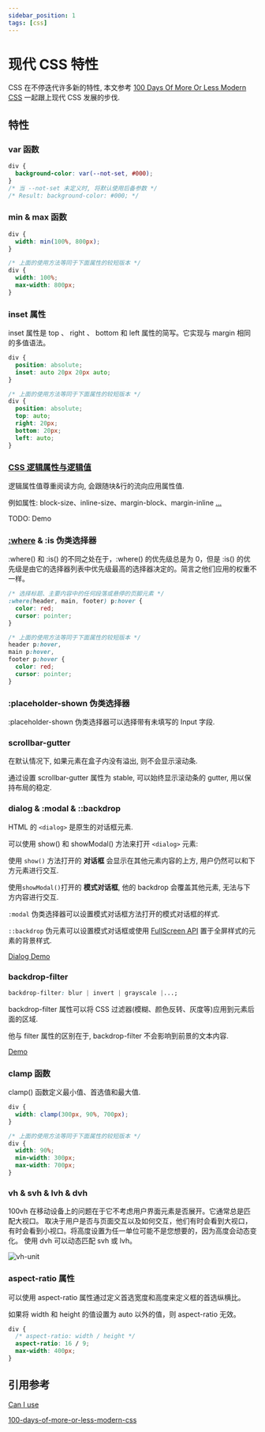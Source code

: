 ```yaml
---
sidebar_position: 1
tags: [css]
---
```


# 现代 CSS 特性

CSS 在不停迭代许多新的特性, 本文参考 [100 Days Of More Or Less Modern CSS](https://www.matuzo.at/blog/2022/100-days-of-more-or-less-modern-css/) 一起跟上现代 CSS 发展的步伐.

## 特性

### var 函数

```css
div {
  background-color: var(--not-set, #000);
}
/* 当 --not-set 未定义时, 将默认使用后备参数 */
/* Result: background-color: #000; */
```

### min & max 函数

```css
div {
  width: min(100%, 800px);
}

/* 上面的使用方法等同于下面属性的较短版本 */
div {
  width: 100%;
  max-width: 800px;
}
```

### inset 属性

inset 属性是 top 、 right 、 bottom 和 left 属性的简写。它实现与 margin 相同的多值语法。

```css
div {
  position: absolute;
  inset: auto 20px 20px auto;
}

/* 上面的使用方法等同于下面属性的较短版本 */
div {
  position: absolute;
  top: auto;
  right: 20px;
  bottom: 20px;
  left: auto;
}
```

### [CSS 逻辑属性与逻辑值](https://developer.mozilla.org/zh-CN/docs/Web/CSS/CSS_logical_properties_and_values/Basic_concepts_of_logical_properties_and_values)

逻辑属性值尊重阅读方向, 会跟随块&行的流向应用属性值.

例如属性: block-size、inline-size、margin-block、margin-inline [...](https://developer.mozilla.org/zh-CN/docs/Web/CSS/CSS_logical_properties_and_values#%E5%8F%82%E8%80%83)

TODO: Demo

### [:where](https://developer.mozilla.org/zh-CN/docs/Web/CSS/:where) & :is 伪类选择器

:where() 和 :is() 的不同之处在于，:where() 的优先级总是为 0，但是 :is() 的优先级是由它的选择器列表中优先级最高的选择器决定的。简言之他们应用的权重不一样。

```css
/* 选择标题、主要内容中的任何段落或悬停的页脚元素 */
:where(header, main, footer) p:hover {
  color: red;
  cursor: pointer;
}

/* 上面的使用方法等同于下面属性的较短版本 */
header p:hover,
main p:hover,
footer p:hover {
  color: red;
  cursor: pointer;
}
```

### :placeholder-shown 伪类选择器

:placeholder-shown 伪类选择器可以选择带有未填写的 Input 字段.

### scrollbar-gutter

在默认情况下, 如果元素在盒子内没有溢出, 则不会显示滚动条.

通过设置 scrollbar-gutter 属性为 stable, 可以始终显示滚动条的 gutter, 用以保持布局的稳定.

### dialog & :modal & ::backdrop

HTML 的 `<dialog>` 是原生的对话框元素.

可以使用 show() 和 showModal() 方法来打开 `<dialog>` 元素:

使用 `show()` 方法打开的 **对话框** 会显示在其他元素内容的上方, 用户仍然可以和下方元素进行交互.

使用`showModal()`打开的 **模式对话框**, 他的 backdrop 会覆盖其他元素, 无法与下方内容进行交互.

`:modal` 伪类选择器可以设置模式对话框方法打开的模式对话框的样式.

`::backdrop` 伪元素可以设置模式对话框或使用 [FullScreen API](https://developer.mozilla.org/zh-CN/docs/Web/API/Fullscreen_API) 置于全屏样式的元素的背景样式.

[Dialog Demo](https://codepen.io/Dnevend/pen/VwgyVNm)

### backdrop-filter

```css
backdrop-filter: blur | invert | grayscale |...;
```

backdrop-filter 属性可以将 CSS 过滤器(模糊、颜色反转、灰度等)应用到元素后面的区域.

他与 filter 属性的区别在于, backdrop-filter 不会影响到前景的文本内容.

[Demo](https://codepen.io/Dnevend/pen/xxMYMpY)

### clamp 函数

clamp() 函数定义最小值、首选值和最大值.

```css
div {
  width: clamp(300px, 90%, 700px);
}

/* 上面的使用方法等同于下面属性的较短版本 */
div {
  width: 90%;
  min-width: 300px;
  max-width: 700px;
}
```

### vh & svh & lvh & dvh

100vh 在移动设备上的问题在于它不考虑用户界面元素是否展开。它通常总是匹配大视口。
取决于用户是否与页面交互以及如何交互，他们有时会看到大视口，有时会看到小视口。将高度设置为任一单位可能不是您想要的，因为高度会动态变化。
使用 dvh 可以动态匹配 svh 或 lvh。

![vh-unit](./vh-unit.jpg)

### aspect-ratio 属性

可以使用 aspect-ratio 属性通过定义首选宽度和高度来定义框的首选纵横比。

如果将 width 和 height 的值设置为 auto 以外的值，则 aspect-ratio 无效。

```css
div {
  /* aspect-ratio: width / height */
  aspect-ratio: 16 / 9;
  max-width: 400px;
}
```

## 引用参考

[Can I use](https://caniuse.com/)

[100-days-of-more-or-less-modern-css](https://www.matuzo.at/blog/2022/100-days-of-more-or-less-modern-css/)
